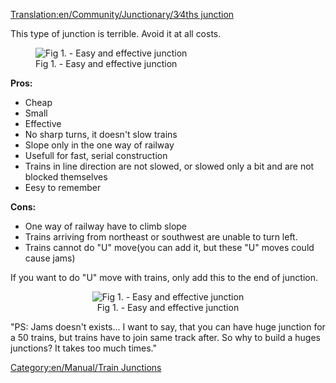 [[Translation:en/Community/Junctionary/3∕4ths junction]]
{{en/Community/Junctionary/Navigation}}

This type of junction is terrible. Avoid it at all costs.

[[File:en/Easy prejezd.jpeg|center|frame|Fig 1. - Easy and effective junction]]

'''Pros:'''
*Cheap
*Small
*Effective
*No sharp turns, it doesn't slow trains
*Slope only in the one way of railway
*Usefull for fast, serial construction
*Trains in line direction are not slowed, or slowed only a bit and are not blocked themselves
*Eesy to remember

'''Cons:'''
*One way of railway have to climb slope
*Trains arriving from northeast or southwest are unable to turn left.
*Trains cannot do "U" move(you can add it, but these "U" moves could cause jams)

If you want to do "U" move with trains, only add this to the end of junction.
<center>[[File:en/Obraceni vlaku.jpeg|center|frame|Fig 1. - Easy and effective junction]]</center>

"PS: Jams doesn't exists... I want to say, that you can have huge junction for a 50 trains, but trains have to join same track after. So why to build a huges junctions? It takes too much times."

[[Category:en/Manual/Train Junctions]]